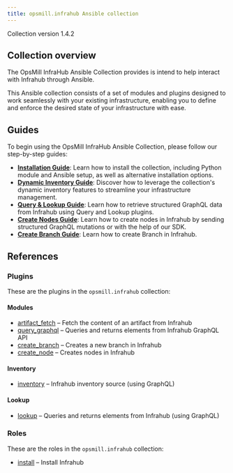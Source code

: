 ```yaml
---
title: opsmill.infrahub Ansible collection
---
```


Collection version 1.4.2

## Collection overview

The OpsMill InfraHub Ansible Collection provides is intend to help interact with Infrahub through Ansible.

This Ansible collection consists of a set of modules and plugins designed to work seamlessly with your existing infrastructure, enabling you to define and enforce the desired state of your infrastructure with ease.

## Guides

To begin using the OpsMill InfraHub Ansible Collection, please follow our step-by-step guides:

* **[Installation Guide](./guides/installation.mdx)**: Learn how to install the collection, including Python module and Ansible setup, as well as alternative installation options.
* **[Dynamic Inventory Guide](./guides/dynamic-inventory.mdx)**: Discover how to leverage the collection's dynamic inventory features to streamline your infrastructure management.
* **[Query & Lookup Guide](./guides/query-and-lookup.mdx)**: Learn how to retrieve structured GraphQL data from Infrahub using Query and Lookup plugins.
* **[Create Nodes Guide](./guides/create-node.mdx)**: Learn how to create nodes in Infrahub by sending structured GraphQL mutations or with the help of our SDK.
* **[Create Branch Guide](./guides/create-branch.mdx)**: Learn how to create Branch in Infrahub.

## References

### Plugins

These are the plugins in the `opsmill.infrahub` collection:

#### Modules

<!-- vale off -->

* [artifact_fetch](./references/plugins/artifact_fetch_module) – Fetch the content of an artifact from Infrahub
* [query_graphql](./references/plugins/query_graphql_module) – Queries and returns elements from Infrahub GraphQL API
* [create_branch](./references/plugins/create_branch_module) – Creates a new branch in Infrahub
* [create_node](./references/plugins/create_node_module) – Creates nodes in Infrahub

<!-- vale on -->

#### Inventory

* [inventory](./references/plugins/inventory_inventory) – Infrahub inventory source (using GraphQL)

#### Lookup

* [lookup](./references/plugins/lookup_lookup) – Queries and returns elements from Infrahub (using GraphQL)

### Roles

These are the roles in the `opsmill.infrahub` collection:

* [install](./references/roles/install) – Install Infrahub